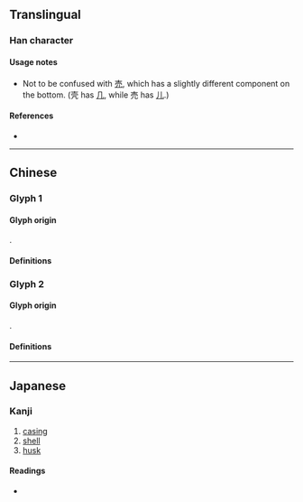 {{also|殻|殼|売}}
{{character info}}{{character info|0x2F85A}}

==Translingual==
{{Han simplified forms|殼|殻|壳}}

===Han character===
{{Han char|rn=33|rad=士|as=04|sn=7|four=|canj=GBHN,XGBHN|ids=⿱士冗 <small>(GH)</small>,⿱⿳士冖一几 <small>(TJK)</small>}}

====Usage notes====
* Not to be confused with [[売]], which has a slightly different component on the bottom. (壳 has [[几]], while 売 has [[儿]].)

====References====
* {{Han ref|kx=0243.041|dkj=05648|dj=0483.100|hdz=10428.020|uh=58F3|ud=22771}}

----

==Chinese==

===Glyph 1===
{{Han-glyphref|⿱士冗}}

====Glyph origin====
{{Han simp|殻|f=殳|t=&nbsp;}}.

====Definitions====
{{zh-see|殼}}

===Glyph 2===
{{Han-glyphref|⿱⿳士冖一几}}

====Glyph origin====
{{Han simp|殼|f=殳|t=&nbsp;}}.

====Definitions====
{{zh-see|殼|v}}

----

==Japanese==

===Kanji===
{{ja-kanji|grade=|rs=士04}}

# [[casing]]
# [[shell]]
# [[husk]]

====Readings====
* {{ja-readings
|on=かく
}}